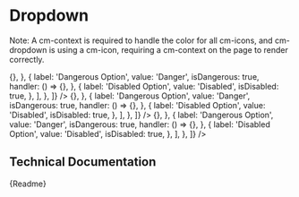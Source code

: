 

<Meta title="Components/Interactive/Dropdown" component={CmDropdown} />

# Dropdown

Note: A cm-context is required to handle the color for all cm-icons, and cm-dropdown is using a cm-icon,
requiring a cm-context on the page to render correctly.

<Canvas>
	<CmContext />
	<div
		style={{
			display: 'flex',
			alignItems: 'center',
			justifyContent: 'space-evenly',
		}}
	>
		<CmDropdown
			trigger={{
				type: 'button',
				appearance: 'primary',
				label: 'Button Trigger',
			}}
			options={[
				{
					options: [
						{
							label: 'Normal Option',
							value: 'Normal',
							handler: () => {},
						},
						{
							label: 'Dangerous Option',
							value: 'Danger',
							isDangerous: true,
							handler: () => {},
						},
						{
							label: 'Disabled Option',
							value: 'Disabled',
							isDisabled: true,
						},
					],
				},
			]}
		/>
		<CmDropdown
			trigger={{
				type: 'label',
				label: 'Label Trigger',
			}}
			options={[
				{
					options: [
						{
							label: 'Normal Option',
							value: 'Normal',
							handler: () => {},
						},
						{
							label: 'Dangerous Option',
							value: 'Danger',
							isDangerous: true,
							handler: () => {},
						},
						{
							label: 'Disabled Option',
							value: 'Disabled',
							isDisabled: true,
						},
					],
				},
			]}
		/>
		<CmDropdown
			trigger={{
				type: 'icon',
				icon: 'contextMenu',
				label: 'Icon Trigger',
			}}
			options={[
				{
					options: [
						{
							label: 'Normal Option',
							value: 'Normal',
							handler: () => {},
						},
						{
							label: 'Dangerous Option',
							value: 'Danger',
							isDangerous: true,
							handler: () => {},
						},
						{
							label: 'Disabled Option',
							value: 'Disabled',
							isDisabled: true,
						},
					],
				},
			]}
		/>
	</div>
</Canvas>

## Technical Documentation

<Description>{Readme}</Description>
